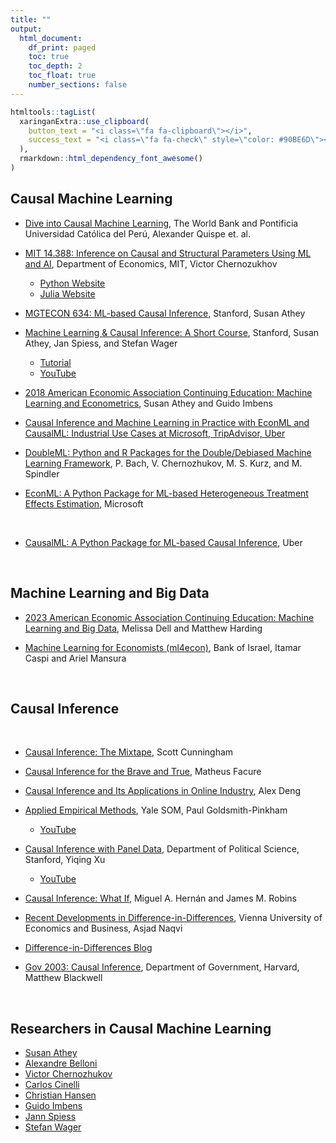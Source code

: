 ```yaml
---
title: ""
output: 
  html_document:
    df_print: paged
    toc: true
    toc_depth: 2
    toc_float: true
    number_sections: false
---
```

```r
htmltools::tagList(
  xaringanExtra::use_clipboard(
    button_text = "<i class=\"fa fa-clipboard\"></i>",
    success_text = "<i class=\"fa fa-check\" style=\"color: #90BE6D\"></i>",
  ),
  rmarkdown::html_dependency_font_awesome()
)

```



## Causal Machine Learning

- [Dive into Causal Machine Learning](https://d2cml-ai.github.io/d2cml.ai/){target="_blank"}, The World Bank and Pontificia Universidad Católica del Perú, Alexander Quispe et. al.
<br>

- [MIT 14.388: Inference on Causal and Structural Parameters Using ML and AI](https://d2cml-ai.github.io/14.388_r/intro.html){target="_blank"}, Department of Economics, MIT, Victor Chernozukhov
  - [Python Website](https://d2cml-ai.github.io/14.388_py/intro.html){target="_blank"}
  - [Julia Website](https://d2cml-ai.github.io/14.388_jl/intro.html){target="_blank"}
<br>

- [MGTECON 634: ML-based Causal Inference](https://d2cml-ai.github.io/mgtecon634_py/md/intro.html){target="_blank"}, Stanford, Susan Athey
<br>

- [Machine Learning & Causal Inference: A Short Course](https://www.gsb.stanford.edu/faculty-research/centers-initiatives/sil/research/methods/ai-machine-learning/short-course){target="_blank"}, Stanford, Susan Athey, Jan Spiess, and Stefan Wager
  - [Tutorial](https://gsbdbi.github.io/ml_tutorial/)
  - [YouTube](https://www.youtube.com/playlist?list=PLxq_lXOUlvQAoWZEqhRqHNezS30lI49G-){target="_blank"}
<br>


- [2018 American Economic Association Continuing Education: Machine Learning and Econometrics](https://www.aeaweb.org/conference/cont-ed/2018-webcasts){target="_blank"}, Susan Athey and Guido Imbens
<br>



- [Causal Inference and Machine Learning in Practice with EconML and CausalML: Industrial Use Cases at Microsoft, TripAdvisor, Uber](https://causal-machine-learning.github.io/kdd2021-tutorial/){target="_blank"}
<br>

- [DoubleML: Python and R Packages for the Double/Debiased Machine Learning Framework](https://docs.doubleml.org){target="_blank"}, P. Bach, V. Chernozhukov, M. S. Kurz, and M. Spindler
<br>

- [EconML: A Python Package for ML-based Heterogeneous Treatment Effects Estimation](https://github.com/Microsoft/EconML){target="_blank"}, Microsoft

<br>

- [CausalML: A Python Package for ML-based Causal Inference](https://github.com/uber/causalml){target="_blank"}, Uber



<br>

## Machine Learning and Big Data


- [2023 American Economic Association Continuing Education: Machine Learning and Big Data](https://www.aeaweb.org/conference/cont-ed/2023-webcasts){target="_blank"}, Melissa Dell and Matthew Harding
<br>

- [Machine Learning for Economists (ml4econ)](https://ml4econ.github.io/course-spring2019/index.html){target="_blank"}, Bank of Israel, Itamar Caspi and Ariel Mansura
<br>


<br>

## Causal Inference

<br>

- [Causal Inference: The Mixtape](https://mixtape.scunning.com){target="_blank"}, Scott Cunningham
<br>

- [Causal Inference for the Brave and True](https://matheusfacure.github.io/python-causality-handbook/landing-page.html){target="_blank"}, Matheus Facure
<br>

- [Causal Inference and Its Applications in Online Industry](https://alexdeng.github.io/causal/){target="_blank"}, Alex Deng
<br>

- [Applied Empirical Methods](https://github.com/paulgp/applied-methods-phd){target="_blank"}, Yale SOM, Paul Goldsmith-Pinkham
  - [YouTube](https://www.youtube.com/playlist?list=PLWWcL1M3lLlojLTSVf2gGYQ_9TlPyPbiJ){target="_blank"}
<br>

- [Causal Inference with Panel Data](https://yiqingxu.org/teaching/){target="_blank"}, Department of Political Science, Stanford, Yiqing Xu
  - [YouTube](https://www.youtube.com/playlist?list=PLo0lw6BstMGZQqx_r1GnOETkFYihCgve9){target="_blank"}
<br>

- [Causal Inference: What If](https://www.hsph.harvard.edu/miguel-hernan/causal-inference-book/){target="_blank"}, Miguel A. Hernán and James M. Robins
<br>

- [Recent Developments in Difference-in-Differences](https://asjadnaqvi.github.io/DiD/){target="_blank"}, Vienna University of Economics and Business, Asjad Naqvi
<br>

- [Difference-in-Differences Blog](https://diff.healthpolicydatascience.org){target="_blank"}
<br>


- [Gov 2003: Causal Inference](https://mattblackwell.github.io/gov2003-f21-site/){target="_blank"}, Department of Government, Harvard, Matthew Blackwell


<br>

## Researchers in Causal Machine Learning

- [Susan Athey](https://www.gsb.stanford.edu/faculty-research/faculty/susan-athey){target="_blank"}
<br>
- [Alexandre Belloni](https://people.duke.edu/~abn5/belloni-index.html){target="_blank"}
<br>
- [Victor Chernozhukov](https://www.mit.edu/~vchern/){target="_blank"}
<br>
- [Carlos Cinelli](https://carloscinelli.com){target="_blank"}
<br>
- [Christian Hansen](https://voices.uchicago.edu/christianhansen/){target="_blank"}
<br>
- [Guido Imbens](https://www.gsb.stanford.edu/faculty-research/faculty/guido-w-imbens){
target="_blank"}<br>
- [Jann Spiess](https://scholar.harvard.edu/spiess){target="_blank"}
<br>
- [Stefan Wager](https://web.stanford.edu/~swager/index.html)


